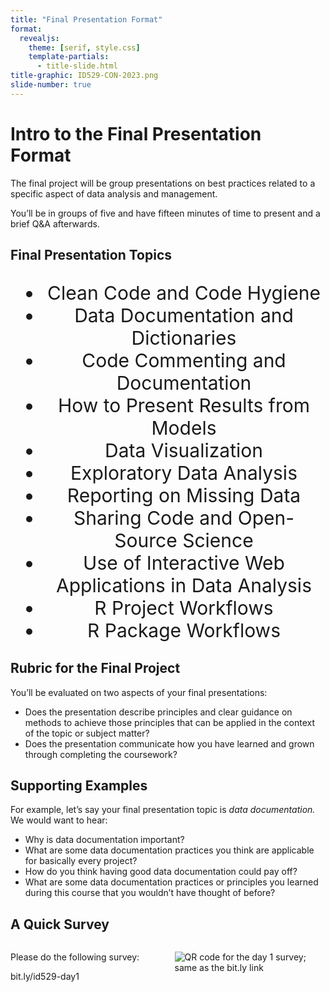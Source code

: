 ```yaml
---
title: "Final Presentation Format"
format: 
  revealjs:
    theme: [serif, style.css]
    template-partials:
      - title-slide.html
title-graphic: ID529-CON-2023.png
slide-number: true
---
```


<!-- I learned how to customize the title-slide here: 
https://quarto.org/docs/presentations/revealjs/advanced.html 

Note that you need to have Quarto >= version 1.2 --> 

# Intro to the Final Presentation Format

The final project will be group presentations on best practices related to a specific
aspect of data analysis and management. 

You'll be in groups of five and have fifteen minutes of time to present and a
brief Q&A afterwards.

## Final Presentation Topics

<center>
<div style="font-size: 30px !important;">

  * Clean Code and Code Hygiene
  * Data Documentation and Dictionaries
  * Code Commenting and Documentation
  * How to Present Results from Models
  * Data Visualization
  * Exploratory Data Analysis
  * Reporting on Missing Data
  * Sharing Code and Open-Source Science
  * Use of Interactive Web Applications in Data Analysis
  * R Project Workflows
  * R Package Workflows
  
</div>
</center>
  
## Rubric for the Final Project

You'll be evaluated on two aspects of your final presentations: 

  * Does the presentation describe principles and clear guidance on methods to achieve
those principles that can be applied in the context of the topic or subject
matter?
  * Does the presentation communicate how you have learned and grown through
completing the coursework?

## Supporting Examples

For example, let's say your final presentation topic is _data documentation._ 
We would want to hear: 
  
  * Why is data documentation important? 
  * What are some data documentation practices you think are applicable for basically every project?
  * How do you think having good data documentation could pay off? 
  * What are some data documentation practices or principles you learned during this course that you wouldn't have thought of before? 
  
## A Quick Survey 

:::: {.columns}
::: {.column width="40%"}
Please do the following survey: 

bit.ly/id529-day1
:::

::: {.column width="40%"}
<img src="day1-survey-qr-code.png" alt='QR code for the day 1 survey; same as the bit.ly link'>
:::
::::

